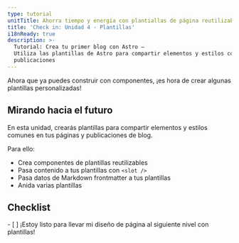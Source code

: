 ```yaml
---
type: tutorial
unitTitle: Ahorra tiempo y energía con plantiallas de página reutilizables
title: 'Check in: Unidad 4 - Plantillas'
i18nReady: true
description: >-
  Tutorial: Crea tu primer blog con Astro —
  Utiliza las plantillas de Astro para compartir elementos y estilos comunes en tus páginas y
  publicaciones
---
```



Ahora que ya puedes construir con componentes, ¡es hora de crear algunas plantillas personalizadas!

## Mirando hacia el futuro

En esta unidad, crearás plantillas para compartir elementos y estilos comunes en tus páginas y publicaciones de blog.

Para ello:

- Crea componentes de plantillas reutilizables
- Pasa contenido a tus plantillas con `<slot />`
- Pasa datos de Markdown frontmatter a tus plantillas
- Anida varias plantillas



<Box icon="check-list">

## Checklist

<Checklist>
- [ ] ¡Estoy listo para llevar mi diseño de página al siguiente nivel con plantillas!
</Checklist>
</Box>
